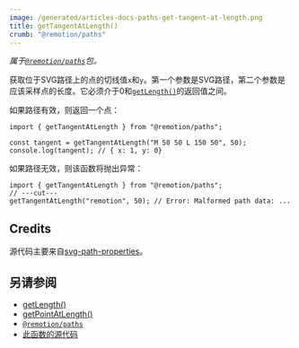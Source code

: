 ```yaml
---
image: /generated/articles-docs-paths-get-tangent-at-length.png
title: getTangentAtLength()
crumb: "@remotion/paths"
---
```


_属于[`@remotion/paths`](/docs/paths)包。_

获取位于SVG路径上的点的切线值`x`和`y`。第一个参数是SVG路径，第二个参数是应该采样点的长度。它必须介于0和[`getLength()`](/docs/paths/get-length)的返回值之间。

如果路径有效，则返回一个点：

```tsx twoslash
import { getTangentAtLength } from "@remotion/paths";

const tangent = getTangentAtLength("M 50 50 L 150 50", 50);
console.log(tangent); // { x: 1, y: 0}
```

如果路径无效，则该函数将抛出异常：

```tsx twoslash
import { getTangentAtLength } from "@remotion/paths";
// ---cut---
getTangentAtLength("remotion", 50); // Error: Malformed path data: ...
```

## Credits

源代码主要来自[svg-path-properties](https://www.npmjs.com/package/svg-path-properties)。

## 另请参阅

- [getLength()](/docs/paths/get-length)
- [getPointAtLength()](/docs/paths/get-point-at-length)
- [`@remotion/paths`](/docs/paths)
- [此函数的源代码](https://github.com/remotion-dev/remotion/blob/main/packages/paths/src/get-tangent-at-length.ts)

